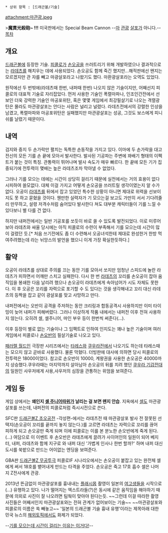  * 상위 항목 : [드래곤볼/기술]


attachment:마관광.jpeg

>'''魔貫光殺砲~ !!!'''
미국판에서는 Special Beam Cannon 
--[[마]] [[관광]] [[살포]]가 아니다.--
[[목차]]
== 개요 ==
[[드래곤볼]]에 등장한 기술. [[피콜로]]가 [[손오공]]을 쓰러트리기 위해 개발하였으나 결과적으로는 [[라데츠]]를 해치우는 데에 사용되었다. 손오공도 함께 죽긴 했지만...해적판에선 왠지는 모르겠지만 관 자를 빼고 마광살포라고 나왔기도 했다. 마환광살포라는 오역도 있었다.  

원작에선 두 번밖에(라데츠때 한번, 내퍼때 한번) 나오지 않은 기술이지만, 어째선지 피콜로의 대표적 기술로 자리잡았다. 먼저 사용한 기술인 폭렬마파나, 인조인간전에서 선보인 더욱 강력한 기술인 마공포위탄, 혹은 몇몇 게임에서 최강필살기로 나오는 격렬광탄은 몰라도 마관광살포는 안다는 사람은 널리고 널렸다. 라데츠전에서의 강렬한 인상을 남겼고, 폭렬마파와 마공포위탄은 실패했지만 마관광살포는 성공, 그것도 보스에게 피니쉬를 날렸기 때문이다.

== 내역 ==
검지와 중지 두 손가락만 펼치는 독특한 손동작을 가지고 있다. 이마에 두 손가락을 대고 전신의 모든 기를 손 끝에 모아서 발사한다. 발사된 기공파는 주변에 꽈배기 형태의 이펙트가 붙는 것이 특징. 관통력이 뛰어나며 발사 속도가 매우 빠르다. 한 끝에 모든 기가 집중되기에 전투력이 몇배는 높은 라데츠조차 막아낼 수 없었다.

그러나 기를 모으는 데에는 시간이 상당히 걸리기 때문에 실전에서는 거의 효용이 없다시피하여 쓸모없다. 대체 이걸 가지고 어떻게 손오공을 쓰러트릴 생각이였는지 알 수가 없다. 오공이 [[라데츠]]를 뒤에서 잡고 있었던 특수한 상황이 아니면 제대로 위력을 선보이지도 못 하고 묻혔을 것이다. 웬만한 실력자가 기 모으는걸 보고도 가만히 서서 기다려줄리 만무하고, 설령 저격수처럼 숨어있다 발사한다 쳐도 대부분 캐릭터들이 기를 느낄 수 있다보니 별 다를 건 없다.

하지만 내퍼전에서는 일반 기공포를 쏘듯이 바로 쏠 수 있도록 발전되었다. 이로 미루어 보아 라데츠와 싸울 당시에는 아직 피콜로의 수련이 부족해서 기를 모으는데 시간이 많이 걸렸던 듯.[* 처음 쓰기전에도 좀 더 수련해서 오공녀석한테 제대로 완성한거 한방 먹여주려했는데 라는 뉘앙스의 발언을 했으니 이게 가장 확실한듯하다.]

== 활약 ==
오공이 라데츠를 상대로 주의를 끄는 동안 기를 모아서 쏘지만 엄청난 스피드에 놀란 라데츠가 피하면서 어깨만 스치고 실패한다. 다시 한 번 [[라데츠]]의 꼬리를 손오공이 잡아 움직임을 봉쇄한 다음 날리려 했으나 손오공이 라데츠에게 속아넘어가 시도 자체도 못한다. 이 후 오공은 꼬리를 자력으로 포기할 수 도 있다는 것을 생각해내고 꼬리 대신 라데츠의 등짝을 잡고 같이 광살포를 맞고 사망하고 만다.

내퍼전에서는 오반이 공격을 주저하는 동안 크리링과 합동공격시 사용하지만 이미 타이밍이 늦어 내퍼가 피해버렸다. 그러나 이상하게 작품 내에서는 내퍼전 이후 전혀 사용하지 않는다. 오히려 셀, 셀주니어, 마인 부우 등이 한번씩 써준다(...).

이후 등장이 별로 없는 기술이나 그 임팩트로 인하여 인지도는 꽤나 높은 기술이며 여러 게임에서 피콜로나 [[손오반]]의 필살기술로 나오고 있다. 

[[패러렐 월드]]인 극장판 시리즈에서는 [[타레스]]와 [[쿠우라]]전에서 나오기도 하는데 타레스때는 모으지 않고 곧바로 사용했다. 물론 막혔다. 더빙판에 대사에 의하면 당시 피콜로의 전투력은 18000이었다. 참고로 손오반이 10000, 계왕권을 사용한 손오공은 40000까지 상승했다.쿠우라때는 마지막까지 살아남아 손오공의 뒤를 치려 했던
[[쿠우라 기갑전대]]의 일원인 사우저에게 사용,사우저의 심장을 관통하는 위엄을 보여준다.

== 게임 등 ==
게임 상에서는 '''왜인지 [[셀 주니어]]따위가 날리는 걸 보면 왠지 안습'''. 지옥에서 [[셀]]도 마관광살포를 쓰는데, 내퍼전의 피콜로처럼 즉시시전으로 쓴다.

SFC판 [[드래곤볼Z 초오공전]] -각성편-에서는 라데츠전 때 마관광살포 발사 전 잘못된 선택지(손오공이 꼬리를 끝까지 놓지 않는다.)를 고르면 라데츠는 자력으로 꼬리를 끊어 피하게 되고 손오공만 죽게 되며 이에 피콜로는 이를 본 분노한 손오반에게 죽게 된다.(...) 여담으로 이 이벤트 후 손오반은 라데츠에게 끌려가 사이어인의 일원이 되어 베지터, 내퍼, 라데츠와 함께 지구로 와 내퍼 대신 '가볍게 인사나 한번 할까?' 하며 내퍼 대신 도시를 쑥밭으로 만드는 어이없는 엔딩을 보여준다.

GBA판 [[드래곤볼Z 무공투극]] 피콜로IF 시나리오에서는 손오공이 붙잡고 있는 완전체 셀에게 써서 18호를 뱉어내게 만드는 타격을 주었다. 손오공은 죽고 17호 흡수 셀은 나머지 Z전사에게 관광.

2013년 뜬금없이 마관광살포를 흉내내는 [[플래시몹]] 촬영이 일본의 [[여고생]]들을 시작으로(...) 유행하고 있다. 나가 떨어지는 엑스트라들(?)은 동시에 같은 움직임을 해야하기 때문에 의외로 사진이 잘 나오려면 팀웍이 맞아야 된다는듯. ~~그런데 이걸 따라한 촬영 사진들은 어째서인지 마관광살포와는 전혀 관계가 없어보이는 기술~~
~~마관광살포와 피콜로의 이름은 쏙 빼놓고~~ '일본의 드래곤볼 기술 흉내 유행'이라는 제목아래 대한민국 뉴스의 [[해외토픽]]에서도 화제가 되었다.

--[http://comic.naver.com/bestChallenge/detail.nhn?titleId=53694&no=2 기를 모으는데 시간이 걸리는 이유는 이거다!]--

